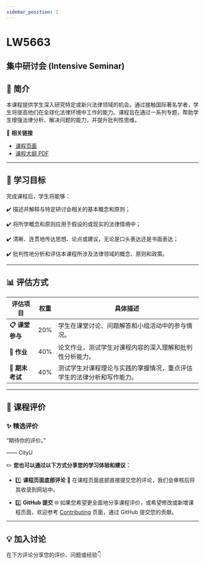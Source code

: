 ```yaml
---
sidebar_position: 1
---
```


# LW5663
## 集中研讨会 (Intensive Seminar)

## **📘 简介**
本课程提供学生深入研究特定或新兴法律领域的机会。通过接触国际著名学者，学生将提高他们在全球化法律环境中工作的能力。课程旨在通过一系列专题，帮助学生增强法律分析、解决问题的能力，并提升批判性思维。

🔗 **相关链接**
- [课程页面](https://www.cityu.edu.hk/catalogue/pg/202425/course/LW5663.htm)
- [课程大纲 PDF](https://www.cityu.edu.hk/catalogue/pg/202425/course/LW5663.pdf)

---

## **🎯 学习目标**

完成课程后，学生将能够：

✔️ 描述并解释与特定研讨会相关的基本概念和原则；

✔️ 将所学概念和原则应用于假设的或现实的法律情境中；

✔️ 清晰、连贯地传达思想、论点或建议，无论是口头表达还是书面表达；

✔️ 批判性地分析和评估本课程所涉及法律领域的概念、原则和政策。

---

## **📊 评估方式**

| **评估项目**         | **权重** | **具体描述**                                                                                       |
|---------------------|---------|---------------------------------------------------------------------------------------------------|
| **📋 课堂参与**       | 20%     | 学生在课堂讨论、问题解答和小组活动中的参与情况。                                                     |
| **📂 作业**           | 40%     | 论文作业，测试学生对课程内容的深入理解和批判性分析能力。                                             |
| **📂 期末考试**       | 40%     | 测试学生对课程理论与实践的掌握情况，重点评估学生的法律分析和写作能力。                                |

---

## **💬 课程评价**

### ✨ **精选评价**
<div className={commentStyles.commentBox}>
    <p className={commentStyles.commentText}>
        “期待你的评价。”
    </p>
    <p className={commentStyles.commentAuthor}>—— CityU</p>
</div>

✏️ **您也可以通过以下方式分享您的学习体验和建议：**

- 1️⃣ **课程页面底部评论**
💬 在课程页面底部直接提交您的评论，我们会审核后将其收录到网站中。

- 2️⃣ **GitHub 提交**
🌐 如果您希望更全面地分享课程评价，或希望修改或新增课程页面，欢迎参考 [Contributing](https://penjc.github.io/CityU/contributing) 页面，通过 GitHub 提交您的贡献。

---

## **💡 加入讨论**

在下方评论分享您的评价、问题或经验👇
<Utterances />

